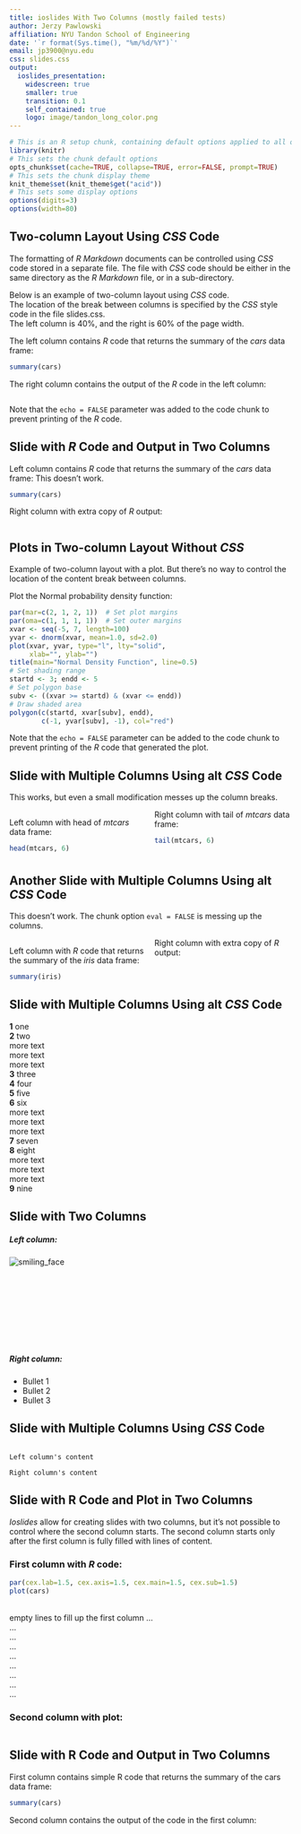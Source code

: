 ```yaml
---
title: ioslides With Two Columns (mostly failed tests)
author: Jerzy Pawlowski
affiliation: NYU Tandon School of Engineering
date: '`r format(Sys.time(), "%m/%d/%Y")`'
email: jp3900@nyu.edu
css: slides.css
output: 
  ioslides_presentation: 
    widescreen: true
    smaller: true
    transition: 0.1
    self_contained: true
    logo: image/tandon_long_color.png
---
```


```r
# This is an R setup chunk, containing default options applied to all other chunks
library(knitr)
# This sets the chunk default options
opts_chunk$set(cache=TRUE, collapse=TRUE, error=FALSE, prompt=TRUE)
# This sets the chunk display theme
knit_theme$set(knit_theme$get("acid"))
# This sets some display options
options(digits=3)
options(width=80)
```


## Two-column Layout Using *CSS* Code  

The formatting of *R Markdown* documents can be controlled using *CSS* code stored in a separate file.  The file with *CSS* code should be either in the same directory as the *R Markdown* file, or in a sub-directory.  

Below is an example of two-column layout using *CSS* code.  
The location of the break between columns is specified by the *CSS* style code in the file slides.css.  
The left column is 40%, and the right is 60% of the page width.  

<div class="column_left_40">
The left column contains *R* code that returns the summary of the *cars* data frame:  
```r
summary(cars)
```
</div>

<div class="column_right__60">
The right column contains the output of the *R* code in the left column:  
```r
```
Note that the `echo = FALSE` parameter was added to the code chunk to prevent printing of the *R* code.
</div>



## Slide with *R* Code and Output in Two Columns {.columns-2}

Left column contains *R* code that returns the summary of the *cars* data frame:
This doesn't work.

```r
summary(cars)
```


Right column with extra copy of *R* output:

```r
```



## Plots in Two-column Layout Without *CSS* {.columns-2}  

Example of two-column layout with a plot.  But there's no way to control the location of the content break between columns.  

Plot the Normal probability density function:  

```r
par(mar=c(2, 1, 2, 1))  # Set plot margins
par(oma=c(1, 1, 1, 1))  # Set outer margins
xvar <- seq(-5, 7, length=100)
yvar <- dnorm(xvar, mean=1.0, sd=2.0)
plot(xvar, yvar, type="l", lty="solid",
     xlab="", ylab="")
title(main="Normal Density Function", line=0.5)
# Set shading range
startd <- 3; endd <- 5
# Set polygon base
subv <- ((xvar >= startd) & (xvar <= endd))
# Draw shaded area
polygon(c(startd, xvar[subv], endd),
        c(-1, yvar[subv], -1), col="red")
```

Note that the `echo = FALSE` parameter can be added to the code chunk to prevent printing of the *R* code that generated the plot.  



## Slide with Multiple Columns Using alt *CSS* Code

<style>
  .col2 {
    columns: 2 200px;         /* number of columns and width in pixels */
    -webkit-columns: 2 200px; /* chrome, safari */
    -moz-columns: 2 200px;    /* firefox */
  }
</style>

This works, but even a small modification messes up the column breaks.  

<div class="col2">

Left column with head of *mtcars* data frame:

```r
head(mtcars, 6)
```


Right column with tail of *mtcars* data frame:

```r
tail(mtcars, 6)
```

</div>



## Another Slide with Multiple Columns Using alt *CSS* Code

This doesn't work.  The chunk option `eval = FALSE` is messing up the columns.  

<div class="col2">

Left column with *R* code that returns the summary of the *iris* data frame:

```r
summary(iris)
```


Right column with extra copy of *R* output:

```r
```

</div>



## Slide with Multiple Columns Using alt *CSS* Code

<div class="columns-2">

**1** one  
**2** two  
more text  
more text  
more text  
**3** three  
**4** four  
**5** five  
**6** six  
more text  
more text  
more text  
**7** seven  
**8** eight  
more text  
more text  
more text  
**9** nine  

</div>


## Slide with Two Columns

<div class="columns-2">

##### Left column:  

![smiling_face](image/smile_small.png)
<br>
<br>
<br>
<br>
<br>
<br>
<br>
<br>
<br>


##### Right column:  

  - Bullet 1
  - Bullet 2
  - Bullet 3
</div>



## Slide with Multiple Columns Using *CSS* Code

<div style="-webkit-column-count: 2; -moz-column-count: 2; column-count: 2; -webkit-column-rule: 1px dotted #e0e0e0; -moz-column-rule: 1px dotted #e0e0e0; column-rule: 1px dotted #e0e0e0;">
    Left column's content
    
    Right column's content
</div>



## Slide with R Code and Plot in Two Columns {.columns-2}

*Ioslides* allow for creating slides with two columns, but it's not possible to control where the second column starts.  The second column starts only after the first column is fully filled with lines of content.

### First column with *R* code:  

```r
par(cex.lab=1.5, cex.axis=1.5, cex.main=1.5, cex.sub=1.5)
plot(cars)
```
<br> empty lines to fill up the first column ...
<br>...
<br>...
<br>...
<br>...
<br>...
<br>...
<br>...
<br>...

### Second column with plot:  

```r
```


## Slide with R Code and Output in Two Columns {.columns-2}

First column contains simple R code that returns the summary of the cars data frame:

```r
summary(cars)
```


Second column contains the output of the code in the first column:

```r
```

